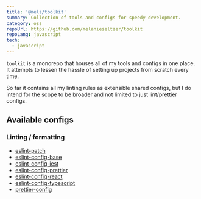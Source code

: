 ```yaml
---
title: '@mels/toolkit'
summary: Collection of tools and configs for speedy development.
category: oss
repoUrl: https://github.com/melanieseltzer/toolkit
repoLang: javascript
tech:
  - javascript
---
```


`toolkit` is a monorepo that houses all of my tools and configs in one place. It attempts to lessen the hassle of setting up projects from scratch every time.

So far it contains all my linting rules as extensible shared configs, but I do intend for the scope to be broader and not limited to just lint/prettier configs.

## Available configs

### Linting / formatting

- [eslint-patch](https://github.com/melanieseltzer/toolkit/tree/main/packages/eslint-patch#readme)
- [eslint-config-base](https://github.com/melanieseltzer/toolkit/tree/main/packages/eslint-config-base#readme)
- [eslint-config-jest](https://github.com/melanieseltzer/toolkit/tree/main/packages/eslint-config-jest#readme)
- [eslint-config-prettier](https://github.com/melanieseltzer/toolkit/tree/main/packages/eslint-config-prettier#readme)
- [eslint-config-react](https://github.com/melanieseltzer/toolkit/tree/main/packages/eslint-config-react#readme)
- [eslint-config-typescript](https://github.com/melanieseltzer/toolkit/tree/main/packages/eslint-config-typescript#readme)
- [prettier-config](https://github.com/melanieseltzer/toolkit/tree/main/packages/prettier-config#readme)
